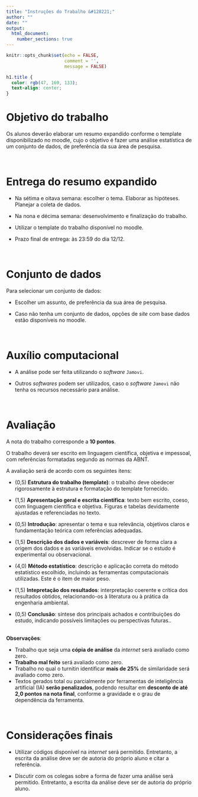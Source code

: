 ```yaml
---
title: "Instruções do Trabalho &#128221;"
author: ""
date: ""
output: 
  html_document:
    number_sections: true
---
```


```r
knitr::opts_chunk$set(echo = FALSE,
                      comment = '',
                      message = FALSE)
```

```css
h1.title {
  color: rgb(47, 169, 133);
  text-align: center;
}
```

# Objetivo do trabalho

Os alunos deverão elaborar um resumo expandido conforme o template disponibilizado no moodle, cujo o objetivo é fazer uma análise estatística de um conjunto de dados, de preferência da sua área de pesquisa. 

<!--
- Fazer uma análise estatística de um conjunto de dados, de preferência da sua área de pesquisa.
-->

<!--
utilizando o *software* R ou outro recurso computacional. Outros pacotes também podem ser utilizados.
-->

<br>

# Entrega do resumo expandido

- Na sétima e oitava semana: escolher o tema. Elaborar as hipóteses. Planejar a coleta de dados.

- Na nona e décima semana: desenvolvimento e finalização do trabalho.

- Utilizar o template do trabalho disponível no moodle.

- Prazo final de entrega: às 23:59 do dia 12/12.

<br>

# Conjunto de dados

Para selecionar um conjunto de dados:

- Escolher um assunto, de preferência da sua área de pesquisa.

- Caso não tenha um conjunto de dados, opções de *site* com base dados estão disponíveis no moodle.

<br>

# Auxílio computacional

- A análise pode ser feita utilizando o *software* `Jamovi`.

- Outros *softwares* podem ser utilizados, caso o *software* `Jamovi` não tenha os recursos necessário para análise.


<br>

# Avaliação

A nota do trabalho corresponde a **10 pontos**.

O trabalho deverá ser escrito em linguagem científica, objetiva e impessoal, com referências formatadas segundo as normas da ABNT.

A avaliação será de acordo com os seguintes itens:

- (0,5) **Estrutura do trabalho (template)**: o trabalho deve obedecer rigorosamente à estrutura e formatação do template fornecido.

- (1,5) **Apresentação geral e escrita científica**: texto bem escrito, coeso, com linguagem científica e objetiva. Figuras e tabelas devidamente ajustadas e referenciadas no texto.

- (0,5) **Introdução**: apresentar o tema e sua relevância, objetivos claros e fundamentação teórica com referências adequadas.

- (1,5) **Descrição dos dados e variáveis**: descrever de forma clara a origem dos dados e as variáveis envolvidas. Indicar se o estudo é experimental ou observacional.

- (4,0) **Método estatístico**: descrição e aplicação correta do método estatístico escolhido, incluindo as ferramentas computacionais utilizadas. Este é o item de maior peso.

- (1,5) **Intepretação dos resultados**: interpretação coerente e crítica dos resultados obtidos, relacionando-os à literatura ou à prática da engenharia ambiental.

- (0,5) **Conclusão**: síntese dos principais achados e contribuições do estudo, indicando possíveis limitações ou perspectivas futuras..

<br>
**Observações**: 

- Trabalho que  seja uma **cópia de análise** da *internet* será avaliado como zero. 
- **Trabalho mal feito** será avaliado como zero. 
- Trabalho no qual o turnitin identificar **mais de 25%** de similaridade será avaliado como zero.
- Textos gerados total ou parcialmente por ferramentas de inteligência artificial (IA) **serão penalizados**, podendo resultar em **desconto de até 2,0 pontos na nota final**, conforme a gravidade e o grau de dependência da ferramenta.

<br>

# Considerações finais

- Utilizar códigos disponível na *internet* será permitido. Entretanto, a escrita da análise deve ser de autoria do próprio aluno e citar a referência.

- Discutir com os colegas sobre a forma de fazer uma análise será permitido. Entretanto, a escrita da análise deve ser de autoria do próprio aluno.

